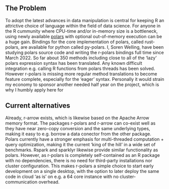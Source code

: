 ## The Problem
To adopt the latest advances in data manipulation is central for keeping R an attrictive choice of language within the field of data science.
For anyone in the R cummunity where CPU-time and/or in-memory size is a bottleneck, using newly available [polars](pola.rs) with optional out-of-memory execution can be a huge gain. Bindings for the core implementation of polars, called rust-polars, are available for python called py-polars. I, Soren Welling, have been studying polars source code and writing the r-polars bindings full time since March 2022. So far about 350 methods including close to all of the 'lazy' polars expression syntax has been translated. Any known difficult integration e.g. calling R functions from polars threads has been solved. However r-polars is missing more regular method translations to become feature complete, especially for the 'eager' syntax. Personally it would strain my economy to sponsor another needed half year on the project, which is why I humbly apply here for 

## Current alternatives
Already, r-arrow exists, which is likewise based on the Apache Arrow memory format.
The packages r-polars and r-arrow can co-exist well as they have near zero-copy conversion and the same underlying types, making it easy to e.g. borrow a data conector from the other package. Polars currently have a stronger emphasis for multi-threaded computation + query optimization, making it the current 'king of the hill' in a wide set of benchmarks. Rspark and sparklyr likewise provide similar functionality as polars. However, as r-polars is completely self-contained as an R package with no dependencies, there is no need for third-party installations nor cluster configuration. This makes r-polars a simple choice to start early development on a single desktop, with the option to later deploy the same code in cloud 'as is' on e.g. a 64 core instance with no cluster-communication overhead.
